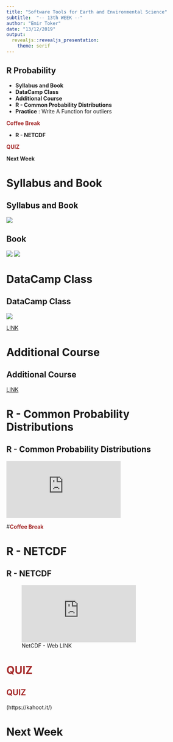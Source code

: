 ```yaml
---
title: "Software Tools for Earth and Environmental Science"
subtitle:  "-- 13th WEEK --"
author: "Emir Toker"
date: "13/12/2019"
output: 
  revealjs::revealjs_presentation:
    theme: serif
---
```


## **R Probability**

- **Syllabus and Book**
- **DataCamp Class**
- **Additional Course**
- **R - Common Probability Distributions**
- **Practice** : Write A Function for outliers

<span style="color:brown">**Coffee Break**</span>

- **R - NETCDF**

<span style="color:brown">**QUIZ**</span>

**Next Week**


# **Syllabus and Book**
## **Syllabus and Book**

![](syllabus_13.png)

## **Book**

![](book_w12_a.png) ![](book_w12_b.png)





# **DataCamp Class**
## **DataCamp Class**

![](dt_13.png)

[LINK](https://www.datacamp.com/enterprise/software-tools-introduction-to-r/assignments)


# **Additional Course**

## **Additional Course**


[LINK](https://emirtoker.github.io/Software_Tools_R_Github/additional_course.html)


# **R - Common Probability Distributions**

## **R - Common Probability Distributions**

![](https://emirtoker.github.io/Software_Tools_R_Github/r_probability.html)


#<span style="color:brown">**Coffee Break**</span>


# **R - NETCDF**

## **R - NETCDF**

![NetCDF - Web LINK](https://emirtoker.github.io/Software_Tools_R_Github/netcdf.html)




# <span style="color:brown">**QUIZ**</span>

## <span style="color:brown">**QUIZ**</span>

(https://kahoot.it/)

# **Next Week**

